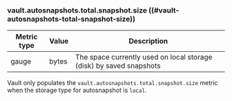 ### vault.autosnapshots.total.snapshot.size ((#vault-autosnapshots-total-snapshot-size))

Metric type | Value | Description
----------- | ----- | -----------
gauge       | bytes | The space currently used on local storage (disk) by saved snapshots

Vault only populates the `vault.autosnapshots.total.snapshot.size` metric when
the storage type for autosnapshot is `local`.  